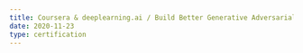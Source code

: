 ```yaml
---
title: Coursera & deeplearning.ai / Build Better Generative Adversarial Networks (GANs)
date: 2020-11-23
type: certification
---
```


<Pdf
  title="Coursera & deeplearning.ai / Build Better Generative Adversarial Networks (GANs)"
  src="/content/2020-11-23-coursera-better-gans/coursera-HX8PF4KZH5KK.pdf"
  className="aspect-[28/22]"
/>

